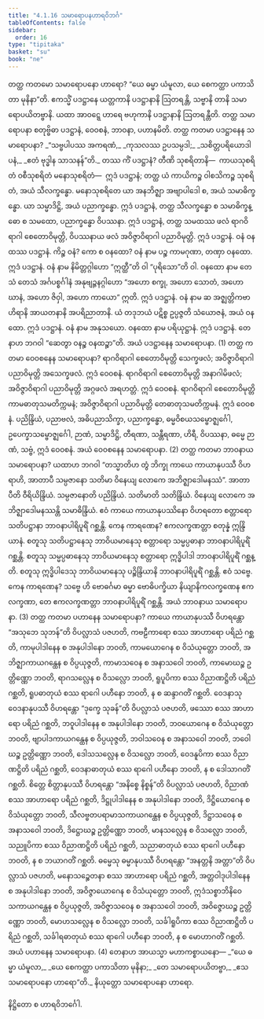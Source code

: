 ```yaml
---
title: "4.1.16 သမာရောပနဟာရဝိဘင်္ဂ"
tableOfContents: false
sidebar:
  order: 16
type: "tipitaka"
basket: "su"
book: "ne"
---
```



<DynamicBreadcrumb />

<Division number="50" book="ne" e="ch" v="27" p="68">

<Paragraph number="428" book="ne">
တတ္ထ ကတမော သမာရောပနော ဟာရော? “ယေ ဓမ္မာ ယံမူလာ, ယေ စေကတ္ထာ ပကာသိတာ မုနိနာ”တိ.
</Paragraph>

<Paragraph number="429" book="ne">
ဧကသ္မိံ ပဒဋ္ဌာနေ ယတ္တကာနိ ပဒဋ္ဌာနာနိ ဩတရန္တိ, သဗ္ဗာနိ တာနိ သမာရောပယိတဗ္ဗာနိ. ယထာ အာဝဋ္ဋေ ဟာရေ ဗဟုကာနိ ပဒဋ္ဌာနာနိ ဩတရန္တီတိ. တတ္ထ သမာရောပနာ စတုဗ္ဗိဓာ ပဒဋ္ဌာနံ, ဝေဝစနံ, ဘာဝနာ, ပဟာနမိတိ.
</Paragraph>

<Paragraph number="430" book="ne">
တတ္ထ ကတမာ ပဒဋ္ဌာနေန သမာရောပနာ?
</Paragraph>

<Paragraph number="431" type="verses" book="ne">
_“သဗ္ဗပါပဿ အကရဏံ,_  
_ကုသလဿ ဥပသမ္ပဒါ;_  
_သစိတ္တပရိယောဒါပနံ,_  
_ဧတံ ဗုဒ္ဓါန သာသနန်”တိ._  

</Paragraph>

<Paragraph number="432" book="ne">
တဿ ကိံ ပဒဋ္ဌာနံ? တီဏိ သုစရိတာနိ—  ကာယသုစရိတံ ဝစီသုစရိတံ မနောသုစရိတံ—  ဣဒံ ပဒဋ္ဌာနံ; တတ္ထ ယံ ကာယိကဉ္စ ဝါစသိကဉ္စ သုစရိတံ, အယံ သီလက္ခန္ဓော. မနောသုစရိတေ ယာ အနဘိဇ္ဈာ အဗျာပါဒေါ စ, အယံ သမာဓိက္ခန္ဓော. ယာ သမ္မာဒိဋ္ဌိ, အယံ ပညာက္ခန္ဓော. ဣဒံ ပဒဋ္ဌာနံ, တတ္ထ သီလက္ခန္ဓော စ သမာဓိက္ခန္ဓော စ သမထော, ပညာက္ခန္ဓော ဝိပဿနာ. ဣဒံ ပဒဋ္ဌာနံ, တတ္ထ သမထဿ ဖလံ ရာဂဝိရာဂါ စေတောဝိမုတ္တိ, ဝိပဿနာယ ဖလံ အဝိဇ္ဇာဝိရာဂါ ပညာဝိမုတ္တိ. ဣဒံ ပဒဋ္ဌာနံ.
</Paragraph>

<Paragraph number="433" book="ne">
ဝနံ ဝနထဿ ပဒဋ္ဌာနံ. ကိဉ္စ ဝနံ? ကော စ ဝနထော? ဝနံ နာမ ပဉ္စ ကာမဂုဏာ, တဏှာ ဝနထော. ဣဒံ ပဒဋ္ဌာနံ. ဝနံ နာမ နိမိတ္တဂ္ဂါဟော “ဣတ္ထီ”တိ ဝါ “ပုရိသော”တိ ဝါ. ဝနထော နာမ တေသံ တေသံ အင်္ဂပစ္စင်္ဂါနံ အနုဗျဉ္ဇနဂ္ဂါဟော “အဟော စက္ခု, အဟော သောတံ, အဟော ဃာနံ, အဟော ဇိဝှါ, အဟော ကာယော” ဣတိ. ဣဒံ ပဒဋ္ဌာနံ. ဝနံ နာမ ဆ အဇ္ဈတ္တိကဗာဟိရာနိ အာယတနာနိ အပရိညာတာနိ. ယံ တဒုဘယံ ပဋိစ္စ ဥပ္ပဇ္ဇတိ သံယောဇနံ, အယံ ဝနထော. ဣဒံ ပဒဋ္ဌာနံ. ဝနံ နာမ အနုသယော. ဝနထော နာမ ပရိယုဋ္ဌာနံ. ဣဒံ ပဒဋ္ဌာနံ. တေနာဟ ဘဂဝါ “ဆေတွာ ဝနဉ္စ ဝနထဉ္စာ”တိ. အယံ ပဒဋ္ဌာနေန သမာရောပနာ. (1)
</Paragraph>

</Division>
<Division number="51" book="ne" e="ch" v="27" p="69">

<Paragraph number="434" book="ne">
တတ္ထ ကတမာ ဝေဝစနေန သမာရောပနာ? ရာဂဝိရာဂါ စေတောဝိမုတ္တိ သေက္ခဖလံ; အဝိဇ္ဇာဝိရာဂါ ပညာဝိမုတ္တိ အသေက္ခဖလံ. ဣဒံ ဝေဝစနံ. ရာဂဝိရာဂါ စေတောဝိမုတ္တိ အနာဂါမိဖလံ; အဝိဇ္ဇာဝိရာဂါ ပညာဝိမုတ္တိ အဂ္ဂဖလံ အရဟတ္တံ. ဣဒံ ဝေဝစနံ. ရာဂဝိရာဂါ စေတောဝိမုတ္တိ ကာမဓာတုသမတိက္ကမနံ; အဝိဇ္ဇာဝိရာဂါ ပညာဝိမုတ္တိ တေဓာတုသမတိက္ကမနံ. ဣဒံ ဝေဝစနံ. ပညိန္ဒြိယံ, ပညာဗလံ, အဓိပညာသိက္ခာ, ပညာက္ခန္ဓော, ဓမ္မဝိစယသမ္ဗောဇ္ဈင်္ဂေါ, ဥပေက္ခာသမ္ဗောဇ္ဈင်္ဂေါ, ဉာဏံ, သမ္မာဒိဋ္ဌိ, တီရဏာ, သန္တီရဏာ, ဟိရီ, ဝိပဿနာ, ဓမ္မေ ဉာဏံ, သဗ္ဗံ, ဣဒံ ဝေဝစနံ. အယံ ဝေဝစနေန သမာရောပနာ. (2)
</Paragraph>

<Paragraph number="435" book="ne">
တတ္ထ ကတမာ ဘာဝနာယ သမာရောပနာ? ယထာဟ ဘဂဝါ “တသ္မာတိဟ တွံ ဘိက္ခု ကာယေ ကာယာနုပဿီ ဝိဟရာဟိ, အာတာပီ သမ္ပဇာနော သတိမာ ဝိနေယျ လောကေ အဘိဇ္ဈာဒေါမနဿံ”. အာတာပီတိ ဝီရိယိန္ဒြိယံ. သမ္ပဇာနောတိ ပညိန္ဒြိယံ. သတိမာတိ သတိန္ဒြိယံ. ဝိနေယျ လောကေ အဘိဇ္ဈာဒေါမနဿန္တိ သမာဓိန္ဒြိယံ. ဧဝံ ကာယေ ကာယာနုပဿိနော ဝိဟရတော စတ္တာရော သတိပဋ္ဌာနာ ဘာဝနာပါရိပူရိံ ဂစ္ဆန္တိ. ကေန ကာရဏေန? ဧကလက္ခဏတ္တာ စတုန္နံ ဣန္ဒြိယာနံ. စတူသု သတိပဋ္ဌာနေသု ဘာဝိယမာနေသု စတ္တာရော သမ္မပ္ပဓာနာ ဘာဝနာပါရိပူရိံ ဂစ္ဆန္တိ. စတူသု သမ္မပ္ပဓာနေသု ဘာဝိယမာနေသု စတ္တာရော ဣဒ္ဓိပါဒါ ဘာဝနာပါရိပူရိံ ဂစ္ဆန္တိ. စတူသု ဣဒ္ဓိပါဒေသု ဘာဝိယမာနေသု ပဉ္စိန္ဒြိယာနိ ဘာဝနာပါရိပူရိံ ဂစ္ဆန္တိ. ဧဝံ သဗ္ဗေ. ကေန ကာရဏေန? သဗ္ဗေ ဟိ ဗောဓင်္ဂမာ ဓမ္မာ ဗောဓိပက္ခိယာ နိယျာနိကလက္ခဏေန ဧကလက္ခဏာ, တေ ဧကလက္ခဏတ္တာ ဘာဝနာပါရိပူရိံ ဂစ္ဆန္တိ. အယံ ဘာဝနာယ သမာရောပနာ. (3)
</Paragraph>

<Paragraph number="436" book="ne">
တတ္ထ ကတမာ ပဟာနေန သမာရောပနာ? ကာယေ ကာယာနုပဿီ ဝိဟရန္တော “အသုဘေ သုဘန်”တိ ဝိပလ္လာသံ ပဇဟတိ, ကဗဠီကာရော စဿ အာဟာရော ပရိညံ ဂစ္ဆတိ, ကာမုပါဒါနေန စ အနုပါဒါနော ဘဝတိ, ကာမယောဂေန စ ဝိသံယုတ္တော ဘဝတိ, အဘိဇ္ဈာကာယဂန္ထေန စ ဝိပ္ပယုဇ္ဇတိ, ကာမာသဝေန စ အနာသဝေါ ဘဝတိ, ကာမောဃဉ္စ ဥတ္တိဏ္ဏော ဘဝတိ, ရာဂသလ္လေန စ ဝိသလ္လော ဘဝတိ, ရူပူပိကာ စဿ ဝိညာဏဋ္ဌိတိ ပရိညံ ဂစ္ဆတိ, ရူပဓာတုယံ စဿ ရာဂေါ ပဟီနော ဘဝတိ, န စ ဆန္ဒာဂတိံ ဂစ္ဆတိ.
</Paragraph>

<Paragraph number="437" book="ne">
ဝေဒနာသု ဝေဒနာနုပဿီ ဝိဟရန္တော “ဒုက္ခေ သုခန်”တိ ဝိပလ္လာသံ ပဇဟတိ, ဖဿော စဿ အာဟာရော ပရိညံ ဂစ္ဆတိ, ဘဝူပါဒါနေန စ အနုပါဒါနော ဘဝတိ, ဘဝယောဂေန စ ဝိသံယုတ္တော ဘဝတိ, ဗျာပါဒကာယဂန္ထေန စ ဝိပ္ပယုဇ္ဇတိ, ဘဝါသဝေန စ အနာသဝေါ ဘဝတိ, ဘဝေါဃဉ္စ ဥတ္တိဏ္ဏော ဘဝတိ, ဒေါသသလ္လေန စ ဝိသလ္လော ဘဝတိ, ဝေဒနူပိကာ စဿ ဝိညာဏဋ္ဌိတိ ပရိညံ ဂစ္ဆတိ, ဝေဒနာဓာတုယံ စဿ ရာဂေါ ပဟီနော ဘဝတိ, န စ ဒေါသာဂတိံ ဂစ္ဆတိ.
</Paragraph>

<Paragraph number="438" book="ne">
စိတ္တေ စိတ္တာနုပဿီ ဝိဟရန္တော “အနိစ္စေ နိစ္စန်”တိ ဝိပလ္လာသံ ပဇဟတိ, ဝိညာဏံ စဿ အာဟာရော ပရိညံ ဂစ္ဆတိ, ဒိဋ္ဌုပါဒါနေန စ အနုပါဒါနော ဘဝတိ, ဒိဋ္ဌိယောဂေန စ ဝိသံယုတ္တော ဘဝတိ, သီလဗ္ဗတပရာမာသကာယဂန္ထေန စ ဝိပ္ပယုဇ္ဇတိ, ဒိဋ္ဌာသဝေန စ အနာသဝေါ ဘဝတိ, ဒိဋ္ဌောဃဉ္စ ဥတ္တိဏ္ဏော ဘဝတိ, မာနသလ္လေန စ ဝိသလ္လော ဘဝတိ, သညူပိကာ စဿ ဝိညာဏဋ္ဌိတိ ပရိညံ ဂစ္ဆတိ, သညာဓာတုယံ စဿ ရာဂေါ ပဟီနော ဘဝတိ, န စ ဘယာဂတိံ ဂစ္ဆတိ.
</Paragraph>

<Paragraph number="439" book="ne">
ဓမ္မေသု ဓမ္မာနုပဿီ ဝိဟရန္တော “အနတ္တနိ အတ္တာ”တိ ဝိပလ္လာသံ ပဇဟတိ, မနောသဉ္စေတနာ စဿ အာဟာရော ပရိညံ ဂစ္ဆတိ, အတ္တဝါဒုပါဒါနေန စ အနုပါဒါနော ဘဝတိ, အဝိဇ္ဇာယောဂေန စ ဝိသံယုတ္တော ဘဝတိ, ဣဒံသစ္စာဘိနိဝေသကာယဂန္ထေန စ ဝိပ္ပယုဇ္ဇတိ, အဝိဇ္ဇာသဝေန စ အနာသဝေါ ဘဝတိ, အဝိဇ္ဇောဃဉ္စ ဥတ္တိဏ္ဏော ဘဝတိ, မောဟသလ္လေန စ ဝိသလ္လော ဘဝတိ, သင်္ခါရူပိကာ စဿ ဝိညာဏဋ္ဌိတိ ပရိညံ ဂစ္ဆတိ, သင်္ခါရဓာတုယံ စဿ ရာဂေါ ပဟီနော ဘဝတိ, န စ မောဟာဂတိံ ဂစ္ဆတိ. အယံ ပဟာနေန သမာရောပနာ. (4)
</Paragraph>

<Paragraph number="440" book="ne">
တေနာဟ အာယသ္မာ မဟာကစ္စာယနော—
</Paragraph>

<Paragraph number="441" type="verses" book="ne">
_“ယေ ဓမ္မာ ယံမူလာ,_  
_ယေ စေကတ္ထာ ပကာသိတာ မုနိနာ;_  
_တေ သမာရောပယိတဗ္ဗာ,_  
_ဧသ သမာရောပနော ဟာရော”တိ._  


</Paragraph>
</Division>

<Paragraph number="442" type="center" book="ne">
နိယုတ္တော သမာရောပနော ဟာရော.

  
နိဋ္ဌိတော စ ဟာရဝိဘင်္ဂေါ.
</Paragraph>
